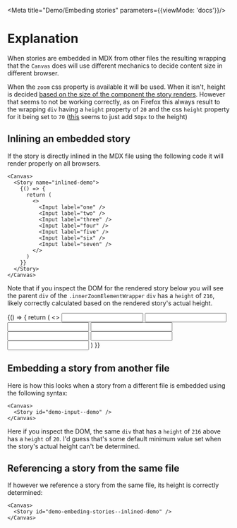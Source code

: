 

<Meta title="Demo/Embeding stories" parameters={{viewMode: 'docs'}}/>

# Explanation

When stories are embedded in MDX from other files the resulting wrapping that
the `Canvas` does will use different mechanics to decide content size in
different browser.

When the `zoom` css property is available it will be used. When it isn't, height
is decided [based on the size of the component the story
renders](https://github.com/storybookjs/storybook/blob/next/code/ui/components/src/Zoom/ZoomElement.tsx#L66).
However that seems to not be working correctly, as on Firefox this always result
to the wrapping `div` having a `height` property of `20` and the css `height`
property for it being set to `70`
([this](https://github.com/storybookjs/storybook/blob/next/code/ui/components/src/Zoom/ZoomElement.tsx#L17)
seems to just add `50px` to the height)

## Inlining an embedded story

If the story is directly inlined in the MDX file using the following code it
will render properly on all browsers.

```mdx
<Canvas>
  <Story name="inlined-demo">
    {() => {
      return (
        <>
          <Input label="one" />
          <Input label="two" />
          <Input label="three" />
          <Input label="four" />
          <Input label="five" />
          <Input label="six" />
          <Input label="seven" />
        </>
      )
    }}
  </Story>
</Canvas>
```

Note that if you inspect the DOM for the rendered story below you will see the
parent `div` of the `.innerZoomElementWrapper` `div` has a `height` of `216`,
likely correctly calculated based on the rendered story's actual height.

<Canvas>
  <Story name="inlined-demo">
    {() => {
      return (
        <>
          <Input label="one" />
          <Input label="two" />
          <Input label="three" />
          <Input label="four" />
          <Input label="five" />
          <Input label="six" />
          <Input label="seven" />
        </>
      )
    }}
  </Story>
</Canvas>

## Embedding a story from another file

Here is how this looks when a story from a different file is embedded using the
following syntax:

```mdx
<Canvas>
  <Story id="demo-input--demo" />
</Canvas>
```

Here if you inspect the DOM, the same `div` that has a `height` of `216` above
has a `height` of `20`. I'd guess that's some default minimum value set when the
story's actual height can't be determined.

<Canvas>
  <Story id="demo-input--demo" />
</Canvas>

## Referencing a story from the same file

If however we reference a story from the same file, its height is correctly
determined:

```mdx
<Canvas>
  <Story id="demo-embeding-stories--inlined-demo" />
</Canvas>
```

<Canvas>
  <Story id="demo-embeding-stories--inlined-demo" />
</Canvas>
